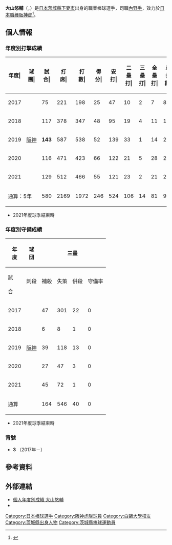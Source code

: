 {{Refimprove|time=2020-11-27T12:05:23+00:00}}
{{Infobox NPB player|
|name=大山悠輔|
|image=Ohyama(tigers).jpg|
|width=300|
|position=內野手|
|team=阪神虎|
|number=3|
|bats=右|
|throws=右|
|birthdate={{birth_date_and_age|1994|12|19|mf=y}}|
|birthplace={{JPN}}[[茨城縣|茨城縣]][[下妻市|下妻市]]|
|debutdate=3月31日
|debutyear=2012年
|debutteam=阪神虎
|statyear=2021年球季
|stat1label=打擊率
|stat1value=0.266
|stat2label=全壘打
|stat2value=81
|stat3label=打點
|stat3value=318
|stat4label=盜壘
|stat4value=13
|teams=<nowiki></nowiki>
* つくば秀英高等學校
* [[白鷗大學|白鷗大學]]
* [[阪神虎|阪神虎]]（2017年－）
}}

'''大山悠輔'''（{{jpn|j=大山 悠輔|hg=おおやま ゆうすけ|rm=Ohyama Yūsuke}}，{{bd|1994年|12月19日||catIdx=Ohyama, Yūsuke}}）是[[日本|日本]][[茨城縣|茨城縣]][[下妻市|下妻市]]出身的職業棒球選手，司職[[內野手|內野手]]，效力於[[日本職棒|日本職棒]][[阪神虎|阪神虎]]<ref>{{cite web|url=https://www.nikkansports.com/baseball/news/1735284.html|title=阪神ドラ１大山が宣戦布告　内野戦争「割って入る」|publisher=日刊體育|date=2016-11-08|access-date=2020-11-03|archive-date=2020-11-10|archive-url=https://web.archive.org/web/20201110150528/https://www.nikkansports.com/baseball/news/1735284.html|dead-url=no}}</ref>。

== 個人情報 ==
=== 年度別打擊成績 ===
{| class="wikitable" style="text-align:right; font-size:small"
|-bgcolor="#efefef"
!年度|!!球團|!!試合|!!打<br>席|!!打<br>數|!!得分|!!安打|!!二<br>壘<br>打|!!三<br>壘<br>打|!!全<br>壘<br>打|!!壘<br>打<br>數|!!打點|!!盜壘|!!盜<br>壘<br>刺|!!觸擊|!!犧<br>牲<br>打|!!保送|!!敬遠|!!觸身|!!三振|!!雙殺|!!打<br>擊<br>率|!!上<br>壘<br>率|!!長<br>打<br>率|!!OPS
|-
|style="text-align:center;"|2017
|rowspan="5" style="text-align:center; white-space:nowrap;"|[[阪神虎|阪神]]
|75||221||198||25||47||10||2||7||82||38||2||2||1||1||18||0||3||41||4||.237||.309||.414||.723
|-
|style="text-align:center;"|2018
|117||378||347||48||95||19||4||11||155||48||5||3||1||2||26||0||2||54||14||.274||.326||.447||.773
|-
|style="text-align:center;"|2019
|'''143'''||587||538||52||139||33||1||14||216||76||3||0||1||4||39||3||5||98||12||.258||.312||.401||.714
|-
|style="text-align: center;"|2020
|116||471||423||66||122||21||5||28||237||85||1||3||1||1||41||6||5||96||15||.288||.357||.560||.918
|-
|style="text-align:center;"|2021
|129||512||466||55||121||23||2||21||211||71||2||1||0||'''7'''||37||1||2||89||15||.260||.313||.453||.765
|-
!colspan="2"|通算：5年
|580||2169||1972||246||524||106||14||81||901||318||13||9||4||15||161||10||17||378||60||.266||.324||.457||.781
|}
* 2021年度球季結束時

=== 年度別守備成績 ===
{|class="wikitable" style="text-align:right; font-size:small; border-collapse:collapse; padding: 1px;"
!rowspan="2"|年<br />度!!rowspan="2"|球<br />団!!colspan="6"|三壘!!colspan="6"|游擊||colspan="6"|二壘!!colspan="6"|一壘
|-style="line-height:1.25em;"
!試<br /><br />合!!刺殺<br /><br />!!補殺<br /><br />!!失策<br /><br />!!併殺<br /><br />!!守備率<br /><br />!!試<br /><br />合!!刺<br /><br />殺!!補<br /><br />殺!!失<br /><br />策!!併<br /><br />殺!!守<br />備<br />率!!試<br /><br />合!!刺<br /><br />殺!!補<br /><br />殺!!失<br /><br />策!!併<br /><br />殺!!守<br />備<br />率!!試<br /><br />合!!刺<br /><br />殺!!補<br /><br />殺!!失<br /><br />策!!併<br /><br />殺!!守<br />備<br />率
|-
|style="text-align:center;"|2017
|rowspan="5" style="text-align:center; white-space:nowrap;"|[[阪神虎|阪神]]
|47||301||22||0||33||1.000||1||0||1||0||1||1.000||10||4||14||4||1||.818||16||17||0||0||0||1.000
|-
|style="text-align:center;"|2018
|6||8||1||0||2||1.000||colspan="6" style="text-align:center;"|-||104||59||155||6||18||.973||2||4||0||0||0||1.000
|-
|style="text-align:center;"|2019
|39||118||13||0||12||1.000||colspan="6" style="text-align:center;"|-||'''130'''||'''78'''||'''263'''||'''20'''||'''27'''||.945||colspan="6" style="text-align:center;"|-
|-
|style="text-align:center;"|2020
|27||47||3||0||4||1.000||colspan="6" style="text-align:center;"|-||108||68||179||6||13||.976|||4||1||0||0||0||1.000
|-
|style="text-align:center;"|2021
|45||72||1||0||5||1.000||colspan="6" style="text-align:center;"|-||123||64||201||10||15||.964||colspan="6" style="text-align:center;"|-
|-
!colspan="2"|通算
|164||546||40||0||56||1.000||1||0||1||0||1||1.000||475||273||812||46||74||.959||22||22||0||0||0||1.000
|}
* 2021年度球季結束時

=== 背號 ===
* '''3''' （2017年－）

== 參考資料 ==
{{reflist}}

== 外部連結 ==
* [https://npb.jp/bis/players/21325134.html 個人年度別成績 大山悠輔] {{Wayback|url=https://npb.jp/bis/players/21325134.html |date=20201214091149 }} {{ja icon}}
* {{Baseballstats|brm=oyama-000yus}}

{{阪神虎球團球員名單}}
{{DEFAULTSORT:Ohyama, Yusuke}}
[[Category:日本棒球選手|Category:日本棒球選手]]
[[Category:阪神虎隊球員|Category:阪神虎隊球員]]
[[Category:白鷗大學校友|Category:白鷗大學校友]]
[[Category:茨城縣出身人物|Category:茨城縣出身人物]]
[[Category:茨城縣棒球運動員|Category:茨城縣棒球運動員]]